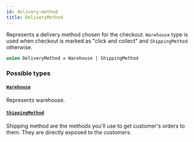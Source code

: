 ```yaml
---
id: delivery-method
title: DeliveryMethod
---
```


Represents a delivery method chosen for the checkout. `Warehouse` type is used when checkout is marked as "click and collect" and `ShippingMethod` otherwise.

```graphql
union DeliveryMethod = Warehouse | ShippingMethod
```

### Possible types

#### [`Warehouse`](/docs/developer/api-reference/objects/warehouse)

Represents warehouse.

#### [`ShippingMethod`](/docs/developer/api-reference/objects/shipping-method)

Shipping method are the methods you'll use to get customer's orders to them. They are directly exposed to the customers.
